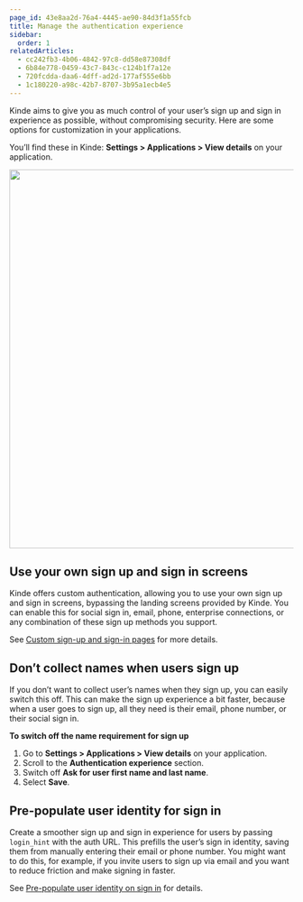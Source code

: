 ```yaml
---
page_id: 43e8aa2d-76a4-4445-ae90-84d3f1a55fcb
title: Manage the authentication experience
sidebar:
  order: 1
relatedArticles:
  - cc242fb3-4b06-4842-97c8-dd58e87308df
  - 6b84e778-0459-43c7-843c-c124b1f7a12e
  - 720fcdda-daa6-4dff-ad2d-177af555e6bb
  - 1c180220-a98c-42b7-8707-3b95a1ecb4e5
---
```


Kinde aims to give you as much control of your user’s sign up and sign in experience as possible, without compromising security. Here are some options for customization in your applications.

You’ll find these in Kinde: **Settings > Applications > View details** on your application.

<img
  src="https://imagedelivery.net/skPPZTHzSlcslvHjesZQcQ/fc8273a0-319d-4743-96c0-2d197c10bf00/public"
  alt=""
  width="672px"
  height="auto"
  fetchpriority="low"
  loading="lazy"
  decoding="async"
/>

## Use your own sign up and sign in screens

Kinde offers custom authentication, allowing you to use your own sign up and sign in screens, bypassing the landing screens provided by Kinde. You can enable this for social sign in, email, phone, enterprise connections, or any combination of these sign up methods you support.

See [Custom sign-up and sign-in pages](/authenticate/custom-configurations/custom-authentication-pages/) for more details.

## Don’t collect names when users sign up

If you don’t want to collect user’s names when they sign up, you can easily switch this off. This can make the sign up experience a bit faster, because when a user goes to sign up, all they need is their email, phone number, or their social sign in.

**To switch off the name requirement for sign up**

1. Go to **Settings > Applications > View details** on your application.
2. Scroll to the **Authentication experience** section.
3. Switch off **Ask for user first name and last name**.
4. Select **Save**.

## Pre-populate user identity for sign in

Create a smoother sign up and sign in experience for users by passing `login_hint` with the auth URL. This prefills the user’s sign in identity, saving them from manually entering their email or phone number. You might want to do this, for example, if you invite users to sign up via email and you want to reduce friction and make signing in faster.

See [Pre-populate user identity on sign in](/authenticate/custom-configurations/prepopulate-identity-sign-in/) for details.
